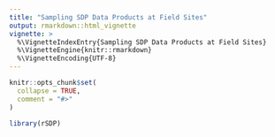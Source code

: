 ```yaml
---
title: "Sampling SDP Data Products at Field Sites"
output: rmarkdown::html_vignette
vignette: >
  %\VignetteIndexEntry{Sampling SDP Data Products at Field Sites}
  %\VignetteEngine{knitr::rmarkdown}
  %\VignetteEncoding{UTF-8}
---
```


```r
knitr::opts_chunk$set(
  collapse = TRUE,
  comment = "#>"
)
```

```r
library(rSDP)
```
